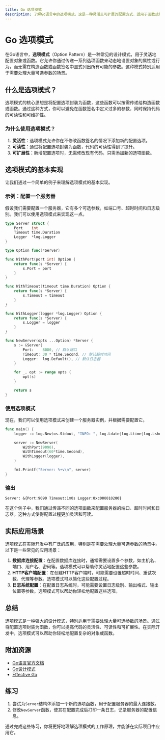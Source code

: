 ```yaml
---
title: Go 选项模式
description: 了解Go语言中的选项模式，这是一种灵活且可扩展的配置方式，适用于函数式编程场景。
---
```


# Go 选项模式

在Go语言中，**选项模式**（Option Pattern）是一种常见的设计模式，用于灵活地配置对象或函数。它允许你通过传递一系列选项函数来动态地设置对象的属性或行为，而无需在构造函数或函数签名中显式列出所有可能的参数。这种模式特别适用于需要处理大量可选参数的场景。

## 什么是选项模式？

选项模式的核心思想是将配置选项封装为函数，这些函数可以按需传递给构造函数或函数。通过这种方式，你可以避免在函数签名中定义过多的参数，同时保持代码的可读性和可维护性。

### 为什么使用选项模式？

1. **灵活性**：选项模式允许你在不修改函数签名的情况下添加新的配置选项。
2. **可读性**：通过将配置选项封装为函数，代码的可读性得到了提升。
3. **可扩展性**：新增配置选项时，无需修改现有代码，只需添加新的选项函数。

## 选项模式的基本实现

让我们通过一个简单的例子来理解选项模式的基本实现。

### 示例：配置一个服务器

假设我们需要配置一个服务器，它有多个可选参数，如端口号、超时时间和日志级别。我们可以使用选项模式来实现这一点。

```go
type Server struct {
    Port    int
    Timeout time.Duration
    Logger  *log.Logger
}

type Option func(*Server)

func WithPort(port int) Option {
    return func(s *Server) {
        s.Port = port
    }
}

func WithTimeout(timeout time.Duration) Option {
    return func(s *Server) {
        s.Timeout = timeout
    }
}

func WithLogger(logger *log.Logger) Option {
    return func(s *Server) {
        s.Logger = logger
    }
}

func NewServer(opts ...Option) *Server {
    s := &Server{
        Port:    8080, // 默认端口
        Timeout: 30 * time.Second, // 默认超时时间
        Logger:  log.Default(), // 默认日志器
    }

    for _, opt := range opts {
        opt(s)
    }

    return s
}
```

### 使用选项模式

现在，我们可以使用选项模式来创建一个服务器实例，并根据需要配置它。

```go
func main() {
    logger := log.New(os.Stdout, "INFO: ", log.Ldate|log.Ltime|log.Lshortfile)

    server := NewServer(
        WithPort(9090),
        WithTimeout(60*time.Second),
        WithLogger(logger),
    )

    fmt.Printf("Server: %+v\n", server)
}
```

### 输出

```plaintext
Server: &{Port:9090 Timeout:1m0s Logger:0xc000010200}
```

在这个例子中，我们通过传递不同的选项函数来配置服务器的端口、超时时间和日志器。这种方式使得配置过程更加灵活和可读。

## 实际应用场景

选项模式在实际开发中有广泛的应用，特别是在需要处理大量可选参数的场景中。以下是一些常见的应用场景：

1. **数据库连接配置**：在配置数据库连接时，通常需要设置多个参数，如主机名、端口、用户名、密码等。选项模式可以帮助你灵活地配置这些参数。
2. **HTTP客户端配置**：在创建HTTP客户端时，可能需要设置超时时间、重试次数、代理等参数。选项模式可以简化这些配置过程。
3. **日志系统配置**：在配置日志系统时，可能需要设置日志级别、输出格式、输出位置等参数。选项模式可以帮助你轻松地配置这些选项。

## 总结

选项模式是一种强大的设计模式，特别适用于需要处理大量可选参数的场景。通过将配置选项封装为函数，你可以提高代码的灵活性、可读性和可扩展性。在实际开发中，选项模式可以帮助你轻松地配置复杂的对象或函数。

## 附加资源

- [Go语言官方文档](https://golang.org/doc/)
- [Go设计模式](https://github.com/tmrts/go-patterns)
- [Effective Go](https://golang.org/doc/effective_go.html)

## 练习

1. 尝试为`Server`结构体添加一个新的选项函数，用于配置服务器的最大连接数。
2. 修改`NewServer`函数，使其在配置完成后打印一条日志，记录服务器的配置信息。

通过完成这些练习，你将更好地理解选项模式的工作原理，并能够在实际项目中应用它。